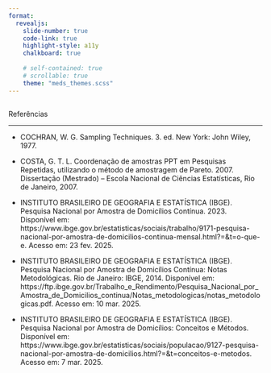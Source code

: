 ```yaml
---
format: 
  revealjs:
    slide-number: true
    code-link: true
    highlight-style: a11y
    chalkboard: true
    
    # self-contained: true
    # scrollable: true
    theme: "meds_themes.scss"
---
```


## {#referencias data-menu-title="Referências"}

[Referências]{.slide-title}

<hr>

::: body-text-m

- COCHRAN, W. G. Sampling Techniques. 3. ed. New York: John Wiley, 1977.


- COSTA, G. T. L. Coordenação de amostras PPT em Pesquisas Repetidas, utilizando o método de amostragem de
Pareto. 2007. Dissertação (Mestrado) – Escola Nacional de Ciências Estatísticas, Rio de Janeiro, 2007.


- INSTITUTO BRASILEIRO DE GEOGRAFIA E ESTATÍSTICA (IBGE). Pesquisa Nacional por Amostra de Domicílios 
Contínua. 2023. Disponível em:
https://www.ibge.gov.br/estatisticas/sociais/trabalho/9171-pesquisa-nacional-por-amostra-de-domicilios-continua-mensal.html?=$\&$t=o-que-e. 
Acesso em: 23 fev. 2025.


- INSTITUTO BRASILEIRO DE GEOGRAFIA E ESTATÍSTICA (IBGE).
Pesquisa Nacional por Amostra de Domicílios Contínua: Notas Metodológicas.
Rio de Janeiro: IBGE, 2014. Disponível em: https://ftp.ibge.gov.br/Trabalho_e_Rendimento/Pesquisa_Nacional_por_Amostra_de_Domicilios_continua/Notas_metodologicas/notas_metodologicas.pdf.
Acesso em: 10 mar. 2025.

- INSTITUTO BRASILEIRO DE GEOGRAFIA E ESTATÍSTICA (IBGE).
Pesquisa Nacional por Amostra de Domicílios: Conceitos e Métodos.
Disponível em: https://www.ibge.gov.br/estatisticas/sociais/populacao/9127-pesquisa-nacional-por-amostra-de-domicilios.html?=$\&$t=conceitos-e-metodos. 
Acesso em: 7 mar. 2025.

:::
